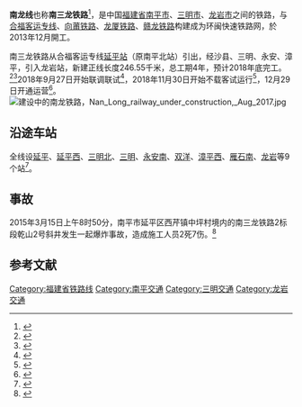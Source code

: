 {{Infobox rail system-route
|rail_name=南龙铁路
|name_bgcolor=
|banner_color=blue
|sec_banner_color=
|third_banner_color=
|logo_filename=
|image_width=
|logo_bgcolor=
|logo_note=
|image=201708 Nanping-Longyang Railway over Shaxi River near Sha County.jpg
|imagesize=280px
|caption=南三龙铁路于[[三明北站|三明北站]]附近跨越沙溪
|system_map=Xiangtang-Putian Railroad.svg
|mapimage_width=280px
|map_bgcolor=
|code_name=
|japanese_name=
|hiragana_name=
|romanji_name=
|locale=[[福建省|福建省]][[南平市|南平市]]、[[三明市|三明市]]、[[龙岩市|龙岩市]]
|service_type=客运、货运
|network=
|start=[[延平站|南平北站]]<br />[[龙岩站|龙岩站]]
|begin_operation=2018年12月29日
|end_operation=
|status=运营中
|operation_note=
|constructor=
|system_length=246.55千米
|length_in_operation=
|total_length=
|line_title=
|lines=[[双线铁路|双线]]
|stations=9个
|standard=
|route_title=
|main_route=
|secondary_route=
|branch_route=
|main_stations=
|ridership=
|fleet_size=
|max_speed=200 km/h
|orbital_plane=
|track_gauge={{standard gauge}}（[[标准轨|标准轨]]）
|distance_between_mainlines= 4.4m<ref>{{Cite web |url=http://www.rebcenter.com/bidInfo/content.action?id=1146 |title=改建铁路南平至龙岩线扩能改造工程第三方检测招标公告 |accessdate=2015-03-24 |archive-date=2015-04-02 |archive-url=https://web.archive.org/web/20150402093150/http://www.rebcenter.com/bidInfo/content.action?id=1146 |dead-url=yes }}</ref>
|min_radius=一般3500m，困难2800m
|max_grade=13‰
|block_signal=
|engine=电力
|electrified=[[接触网供电|接触网供电]]：50 Hz 25,000V
|depot=
|owner =[[中国铁路南昌局集团有限公司|中国铁路南昌局集团有限公司]]
|operator= [[中国铁路总公司|中国铁路总公司]]
|franchise=
|hq=
|key_person=
|website=
|route_map={{南龙铁路RDT}}
|collapsed=
}}

'''南龙线'''也称'''南三龙铁路'''<ref>{{cite web|url=http://www.nctlj.com.cn/show.aspx?tid=5552|title=南昌局集团有限公司2018年7～9月在建大中型项目进展情况|publisher=[[中国铁路南昌局集团有限公司|中国铁路南昌局集团有限公司]]|date=2018-10-10|accessdate=2018-11-29|archive-url=https://web.archive.org/web/20181130030245/http://www.nctlj.com.cn/show.aspx?tid=5552|archive-date=2018-11-30|dead-url=yes}}</ref>，是中国[[福建省|福建省]][[南平市|南平市]]、[[三明市|三明市]]、[[龙岩市|龙岩市]]之间的铁路，与[[合福客运专线|合福客运专线]]、[[向莆铁路|向莆铁路]]、[[龙厦铁路|龙厦铁路]]、[[赣龙铁路|赣龙铁路]]构建成为环闽快速铁路网，於2013年12月開工。

南三龙铁路从合福客运专线[[延平站|延平站]]（原南平北站）引出，经沙县、三明、永安、漳平，引入龙岩站，新建正线长度246.55千米，总工期4年，预计2018年底完工。<ref>{{Cite web |url=http://fujian.hexun.com/2013-12-02/160224462.html |title=南三龙铁路本月上旬动工　打造“一体化”生活圈 |accessdate=2014-11-25 |archive-date=2016-03-04 |archive-url=https://web.archive.org/web/20160304215341/http://fujian.hexun.com/2013-12-02/160224462.html |dead-url=yes }}</ref><ref>{{cite news|url=http://www.chinanews.com/sh/2018/01-20/8429183.shtml|title=南三龙铁路加快建设 转场施工犹如拍摄电影大片|publisher=中国新闻网|date=2018-01-20|accessdate=2018-01-25|archive-date=2018-01-25|archive-url=https://web.archive.org/web/20180125134632/http://www.chinanews.com/sh/2018/01-20/8429183.shtml|dead-url=no}}</ref>2018年9月27日开始联调联试<ref>{{cite news|url=http://www.xinhuanet.com/fortune/2018-09/27/c_1123493486.htm|title=南龙铁路进入联调联试阶段|publisher=新华网|date=2018-09-27|accessdate=2018-09-27|archive-date=2018-09-28|archive-url=https://web.archive.org/web/20180928043910/http://www.xinhuanet.com/fortune/2018-09/27/c_1123493486.htm|dead-url=no}}</ref>，2018年11月30日开始不载客试运行<ref>{{cite news|url=http://www.nctlj.com.cn/Show.aspx?TID=5563|title=南龙铁路全线进入试运行阶段|publisher=[[中国铁路南昌局集团有限公司|中国铁路南昌局集团有限公司]]|date=2018-11-29|accessdate=2018-11-29|archive-url=https://web.archive.org/web/20181129225143/http://www.nctlj.com.cn/Show.aspx?TID=5563|archive-date=2018-11-29|dead-url=yes}}</ref>，12月29日开通运营<ref>{{cite web|url=http://www.xinhuanet.com/fortune/2018-12/29/c_1123925712.htm|title=南龙铁路正式开通运营 环闽快速铁路网成形|publisher=新华网|date=2018-12-29|accessdate=2018-12-29|archive-date=2018-12-29|archive-url=https://web.archive.org/web/20181229220551/http://www.xinhuanet.com/fortune/2018-12/29/c_1123925712.htm|dead-url=no}}</ref>。
[[File:建设中的南龙铁路，Nan_Long_railway_under_construction,_Aug_2017.jpg|thumb]]
== 沿途车站 ==
全线设[[延平站|延平]]、[[延平西站|延平西]]、[[三明北站|三明北]]、[[三明站|三明]]、[[永安南站|永安南]]、[[双洋站|双洋]]、[[漳平西站|漳平西]]、[[雁石南站|雁石南]]、[[龙岩站|龙岩]]等9个站<ref>{{cite news|title=南龙铁路全线铺轨贯通|url=http://www.xinhuanet.com/local/2018-07/01/c_1123062673.htm|publisher=新华网|date=2018-07-01|accessdate=2018-07-14|archive-date=2018-07-14|archive-url=https://web.archive.org/web/20180714193053/http://www.xinhuanet.com/local/2018-07/01/c_1123062673.htm|dead-url=no}}</ref>。


== 事故 ==
2015年3月15日上午8时50分，南平市延平区西芹镇中坪村境内的南三龙铁路2标段乾山2号斜井发生一起爆炸事故，造成施工人员2死7伤。<ref>{{Cite web |url=http://news.qq.com/a/20150316/040295.htm |title=福建南平南三龙铁路一工地发生爆炸 已致2死7伤 |accessdate=2015-03-16 |archive-date=2015-03-31 |archive-url=https://web.archive.org/web/20150331033153/http://news.qq.com/a/20150316/040295.htm |dead-url=no }}</ref>

==参考文献==
{{commonscat|Nanping-Longyan Railway}}
{{reflist}}

{{南龙铁路}}
{{中国高速铁路}}
{{中国铁路|nocat}}

[[Category:福建省铁路线|Category:福建省铁路线]]
[[Category:南平交通|Category:南平交通]]
[[Category:三明交通|Category:三明交通]]
[[Category:龙岩交通|Category:龙岩交通]]